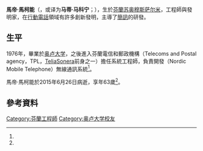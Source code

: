 {{noteTA
|G1=IT
|1=zh-cn:短信; zh-hk:短訊; zh-sg:简讯; zh-tw:簡訊;}}
'''馬帝·馬柯能'''（{{lang-fi|Matti Makkonen}}，或译为'''马蒂·马科宁'''；{{bd|1952年|4月16日|2015年|6月26日|catIdx=Makkonen, Matti}}），生於[[芬蘭|芬蘭]][[苏奥穆斯萨尔米|苏奥穆斯萨尔米]]，工程師與發明家，在[[行動電話|行動電話]]領域有許多創新發明，主導了[[簡訊|簡訊]]的研發。

==生平==
1976年，畢業於[[奥卢大学|奥卢大学]]，之後進入芬蘭電信和郵政機構（Telecoms and Postal agency，TPL，[[TeliaSonera|TeliaSonera]]前身之一）擔任系統工程師，負責開發{{tsl|en|Nordic Mobile Telephone|北歐移動電話}}（Nordic Mobile Telephone）無線通訊系統<ref name="hs"/>。

馬帝·馬柯能於2015年6月26日病逝，享年63歲<ref name="business-standard"/>。

==參考資料==
{{Reflist|2|refs=
<ref name="hs">{{cite web | url = http://www.hs.fi/muistot/a1305966637440 | title = Matti Makkonen | author = Niko Kettunen | language = fi | publisher = [[赫尔辛基日报|赫尔辛基日报]] | accessdate = 2016-06-11 }}</ref>

<ref name="business-standard">{{cite web|title=Finnish SMS pioneer Matti Makkonen dies|url=http://www.business-standard.com/article/pti-stories/finnish-sms-pioneer-matti-makkonen-dies-115063000871_1.html|publisher=Business Standard| language = en |accessdate=2015-07-01|date=2015-06-30}}</ref>
}}

{{Finland-bio-stub}}
{{DEFAULTSORT:Makkonen, Matti}}

[[Category:芬蘭工程師|Category:芬蘭工程師]]
[[Category:奥卢大学校友|Category:奥卢大学校友]]